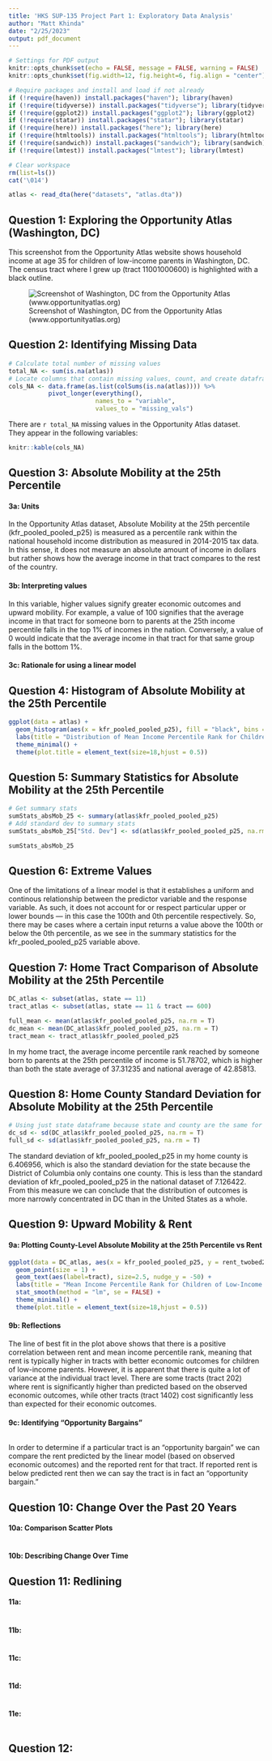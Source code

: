 ```yaml
---
title: 'HKS SUP-135 Project Part 1: Exploratory Data Analysis'
author: "Matt Khinda"
date: "2/25/2023"
output: pdf_document
---
```


```r
# Settings for PDF output
knitr::opts_chunk$set(echo = FALSE, message = FALSE, warning = FALSE) 
knitr::opts_chunk$set(fig.width=12, fig.height=6, fig.align = "center") 

# Require packages and install and load if not already
if (!require(haven)) install.packages("haven"); library(haven)
if (!require(tidyverse)) install.packages("tidyverse"); library(tidyverse)
if (!require(ggplot2)) install.packages("ggplot2"); library(ggplot2)
if (!require(statar)) install.packages("statar"); library(statar)
if (!require(here)) install.packages("here"); library(here)
if (!require(htmltools)) install.packages("htmltools"); library(htmltools)
if (!require(sandwich)) install.packages("sandwich"); library(sandwich)
if (!require(lmtest)) install.packages("lmtest"); library(lmtest)

# Clear workspace
rm(list=ls())
cat('\014')
```

```r
atlas <- read_dta(here("datasets", "atlas.dta"))
```

## Question 1: Exploring the Opportunity Atlas (Washington, DC)  

This screenshot from the Opportunity Atlas website shows household income at age 35 for children of low-income parents in Washington, DC. The census tract where I grew up (tract 11001000600) is highlighted with a black outline. 

![Screenshot of Washington, DC from the Opportunity Atlas (www.opportunityatlas.org)](img/WashingtonDC_OpportunityAtlas.png)

## Question 2: Identifying Missing Data

```r
# Calculate total number of missing values
total_NA <- sum(is.na(atlas))
# Locate columns that contain missing values, count, and create dataframe
cols_NA <- data.frame(as.list(colSums(is.na(atlas)))) %>% 
           pivot_longer(everything(), 
                        names_to = "variable", 
                        values_to = "missing_vals")
```

There are `r total_NA` missing values in the Opportunity Atlas dataset.   
They appear in the following variables: 
```r
knitr::kable(cols_NA)
```

## Question 3: Absolute Mobility at the 25th Percentile

#### 3a: Units  
In the Opportunity Atlas dataset, Absolute Mobility at the 25th percentile (kfr_pooled_pooled_p25) is measured as a percentile rank within the national household income distribution as measured in 2014-2015 tax data. In this sense, it does not measure an absolute amount of income in dollars but rather shows how the average income in that tract compares to the rest of the country.

#### 3b: Interpreting values
In this variable, higher values signify greater economic outcomes and upward mobility. For example, a value of 100 signifies that the average income in that tract for someone born to parents at the 25th income percentile falls in the top 1% of incomes in the nation. Conversely, a value of 0 would indicate that the average income in that tract for that same group falls in the bottom 1%. 

#### 3c: Rationale for using a linear model



## Question 4: Histogram of Absolute Mobility at the 25th Percentile
```r
ggplot(data = atlas) +
  geom_histogram(aes(x = kfr_pooled_pooled_p25), fill = "black", bins = 100) + 
  labs(title = "Distribution of Mean Income Percentile Rank for Children of Low-Income Parents", y = "Number of Census Tracts", x = "Mean Income Percentile Rank") + 
  theme_minimal() + 
  theme(plot.title = element_text(size=18,hjust = 0.5))
```

## Question 5: Summary Statistics for Absolute Mobility at the 25th Percentile
```r
# Get summary stats
sumStats_absMob_25 <- summary(atlas$kfr_pooled_pooled_p25)
# Add standard dev to summary stats
sumStats_absMob_25["Std. Dev"] <- sd(atlas$kfr_pooled_pooled_p25, na.rm = T)

sumStats_absMob_25
```

## Question 6: Extreme Values
One of the limitations of a linear model is that it establishes a uniform and continous relationship between the predictor variable and the response variable. As such, it does not account for or respect particular upper or lower bounds — in this case the 100th and 0th percentile respectively. So, there may be cases where a certain input returns a value above the 100th or below the 0th percentile, as we see in the summary statistics for the kfr_pooled_pooled_p25 variable above. 


## Question 7: Home Tract Comparison of Absolute Mobility at the 25th Percentile
```r
DC_atlas <- subset(atlas, state == 11)
tract_atlas <- subset(atlas, state == 11 & tract == 600)

full_mean <- mean(atlas$kfr_pooled_pooled_p25, na.rm = T)
dc_mean <- mean(DC_atlas$kfr_pooled_pooled_p25, na.rm = T)
tract_mean <- tract_atlas$kfr_pooled_pooled_p25
```
In my home tract, the average income percentile rank reached by someone born to parents at the 25th percentile of income is 51.78702, which is higher than both the state average of 37.31235 and national average of 42.85813.

## Question 8: Home County Standard Deviation for Absolute Mobility at the 25th Percentile
```r
# Using just state dataframe because state and county are the same for DC
dc_sd <- sd(DC_atlas$kfr_pooled_pooled_p25, na.rm = T)
full_sd <- sd(atlas$kfr_pooled_pooled_p25, na.rm = T)
```
The standard deviation of kfr_pooled_pooled_p25 in my home county is 6.406956, which is also the standard deviation for the state because the District of Columbia only contains one county. This is less than the standard deviation of kfr_pooled_pooled_p25 in the national dataset of 7.126422. From this measure we can conclude that the distribution of outcomes is more narrowly concentrated in DC than in the United States as a whole. 


## Question 9: Upward Mobility & Rent

#### 9a: Plotting County-Level Absolute Mobility at the 25th Percentile vs Rent
```r
ggplot(data = DC_atlas, aes(x = kfr_pooled_pooled_p25, y = rent_twobed2015)) + 
  geom_point(size = 1) + 
  geom_text(aes(label=tract), size=2.5, nudge_y = -50) +
  labs(title = "Mean Income Percentile Rank for Children of Low-Income Parents vs. Rent in Washington, DC", x = "Mean Income Percentile Rank", y = "Average Rent for Two-Bedroom Apartment in 2015") +
  stat_smooth(method = "lm", se = FALSE) +
  theme_minimal() +
  theme(plot.title = element_text(size=18,hjust = 0.5))
```

#### 9b: Reflections
The line of best fit in the plot above shows that there is a positive correlation between rent and mean income percentile rank, meaning that rent is typically higher in tracts with better economic outcomes for children of low-income parents. However, it is apparent that there is quite a lot of variance at the individual tract level. There are some tracts (tract 202) where rent is significantly higher than predicted based on the observed economic outcomes, while other tracts (tract 1402) cost significantly less than expected for their economic outcomes. 

#### 9c: Identifying “Opportunity Bargains”
```r

```

In order to determine if a particular tract is an "opportunity bargain" we can compare the rent predicted by the linear model (based on observed economic outcomes) and the reported rent for that tract. If reported rent is below predicted rent then we can say the tract is in fact an "opportunity bargain." 



## Question 10: Change Over the Past 20 Years

#### 10a: Comparison Scatter Plots
```r

```

#### 10b: Describing Change Over Time



## Question 11: Redlining

#### 11a: 
```r

```

#### 11b: 
```r

```

#### 11c: 
```r

```

#### 11d: 
```r

```

#### 11e: 
```r

```


## Question 12: 









